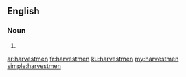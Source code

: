 ==English==

===Noun===
{{head|en}}

# {{plural of|harvestman}}

[[ar:harvestmen]]
[[fr:harvestmen]]
[[ku:harvestmen]]
[[my:harvestmen]]
[[simple:harvestmen]]